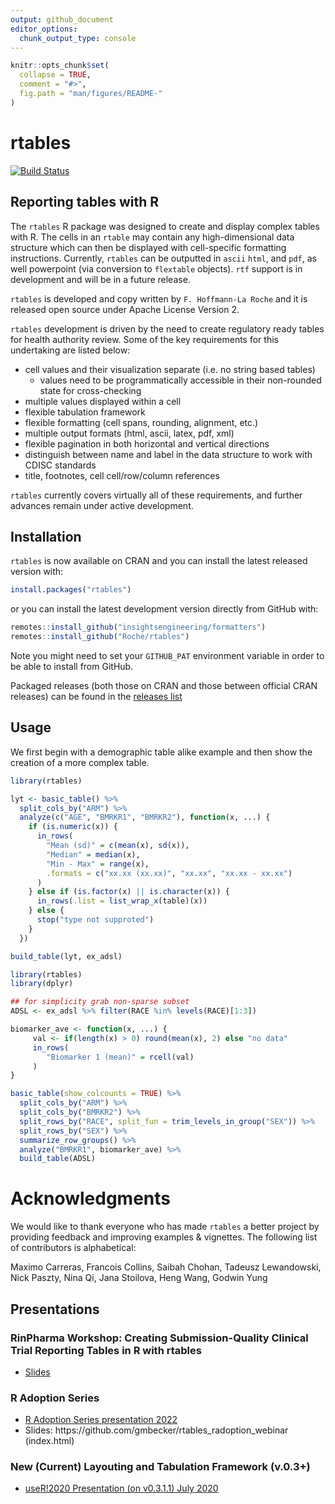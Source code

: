```yaml
---
output: github_document
editor_options: 
  chunk_output_type: console
---
```


<!-- README.md is generated from README.Rmd. Please edit that file -->

```r
knitr::opts_chunk$set(
  collapse = TRUE,
  comment = "#>",
  fig.path = "man/figures/README-"
)
```

# rtables

[![Build Status](https://travis-ci.org/Roche/rtables.svg?branch=master)](https://travis-ci.org/Roche/rtables/)


## Reporting tables with R

The `rtables` R package was designed to create and display complex tables with R. The cells in an `rtable` may contain
any high-dimensional data structure which can then be displayed with cell-specific formatting instructions. Currently,
`rtables` can be outputted in `ascii` `html`, and `pdf`, as well powerpoint (via conversion to `flextable` objects). `rtf` support is in development and will be in a future release.

`rtables` is developed and copy written by `F. Hoffmann-La Roche` and it is released open source under Apache
License Version 2. 

`rtables` development is driven by the need to create regulatory ready tables for health authority review. Some of the key requirements for this undertaking are listed below:

* cell values and their visualization separate (i.e. no string based tables)
  - values need to be programmatically accessible in their non-rounded state for cross-checking
* multiple values displayed within a cell
* flexible tabulation framework
* flexible formatting (cell spans, rounding, alignment, etc.)
* multiple output formats (html, ascii, latex, pdf, xml)
* flexible pagination in both horizontal and vertical directions
* distinguish between name and label in the data structure to work with CDISC standards
* title, footnotes, cell cell/row/column references

`rtables` currently covers virtually all of these requirements, and further advances remain under active development.


## Installation

`rtables` is now available on CRAN and you can install the latest released version with:

```r
install.packages("rtables")
```

or you can install the latest development version directly from GitHub with:

```r
remotes::install_github("insightsengineering/formatters")
remotes::install_github("Roche/rtables")
```

Note you might need to set your `GITHUB_PAT` environment variable in order to be able to install from GitHub.

Packaged releases (both those on CRAN and those between official CRAN releases) can be
found in the [releases list](https://github.com/Roche/rtables/releases)

## Usage

We first begin with a demographic table alike example and then show the creation of a more complex table.


```r
library(rtables)

lyt <- basic_table() %>%
  split_cols_by("ARM") %>%
  analyze(c("AGE", "BMRKR1", "BMRKR2"), function(x, ...) {
    if (is.numeric(x)) {
      in_rows(
        "Mean (sd)" = c(mean(x), sd(x)),
        "Median" = median(x),
        "Min - Max" = range(x),
        .formats = c("xx.xx (xx.xx)", "xx.xx", "xx.xx - xx.xx")
      )
    } else if (is.factor(x) || is.character(x)) {
      in_rows(.list = list_wrap_x(table)(x))
    } else {
      stop("type not supproted")
    }
  })

build_table(lyt, ex_adsl)
```


```r
library(rtables)
library(dplyr)

## for simplicity grab non-sparse subset
ADSL <- ex_adsl %>% filter(RACE %in% levels(RACE)[1:3])

biomarker_ave <- function(x, ...) {
     val <- if(length(x) > 0) round(mean(x), 2) else "no data"
     in_rows(
        "Biomarker 1 (mean)" = rcell(val)
     )
}

basic_table(show_colcounts = TRUE) %>%
  split_cols_by("ARM") %>%
  split_cols_by("BMRKR2") %>%
  split_rows_by("RACE", split_fun = trim_levels_in_group("SEX")) %>%
  split_rows_by("SEX") %>%
  summarize_row_groups() %>%
  analyze("BMRKR1", biomarker_ave) %>%
  build_table(ADSL)
```


# Acknowledgments

We would like to thank everyone who has made `rtables` a better project by providing feedback and improving examples & vignettes. The following list of contributors is alphabetical:

Maximo Carreras, Francois Collins, Saibah Chohan, Tadeusz Lewandowski, Nick Paszty, Nina Qi, Jana Stoilova, Heng Wang, Godwin Yung

## Presentations

### RinPharma Workshop: Creating Submission-Quality Clinical Trial Reporting Tables in R with rtables 
* [Slides](https://docs.google.com/presentation/d/1t0098eh1b8_FaFfRoD7jhP1nxhLmjrJeD5X5MkmKC48)

### R Adoption Series

* [R Adoption Series presentation 2022](https://www.youtube.com/watch?v=1i6vOId2h4A)
* Slides: https://github.com/gmbecker/rtables_radoption_webinar (index.html)

### New (Current) Layouting and Tabulation Framework (v.0.3+)

* [useR!2020 Presentation (on v0.3.1.1) July 2020](https://www.youtube.com/watch?v=CBQzZ8ZhXLA)
